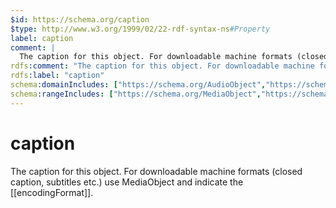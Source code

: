 ```yaml
---
$id: https://schema.org/caption
$type: http://www.w3.org/1999/02/22-rdf-syntax-ns#Property
label: caption
comment: |
  The caption for this object. For downloadable machine formats (closed caption, subtitles etc.) use MediaObject and indicate the [[encodingFormat]].
rdfs:comment: "The caption for this object. For downloadable machine formats (closed caption, subtitles etc.) use MediaObject and indicate the [[encodingFormat]]."
rdfs:label: "caption"
schema:domainIncludes: ["https://schema.org/AudioObject","https://schema.org/ImageObject","https://schema.org/VideoObject"]
schema:rangeIncludes: ["https://schema.org/MediaObject","https://schema.org/Text"]
---
```


# caption

The caption for this object. For downloadable machine formats (closed caption, subtitles etc.) use MediaObject and indicate the [[encodingFormat]].

